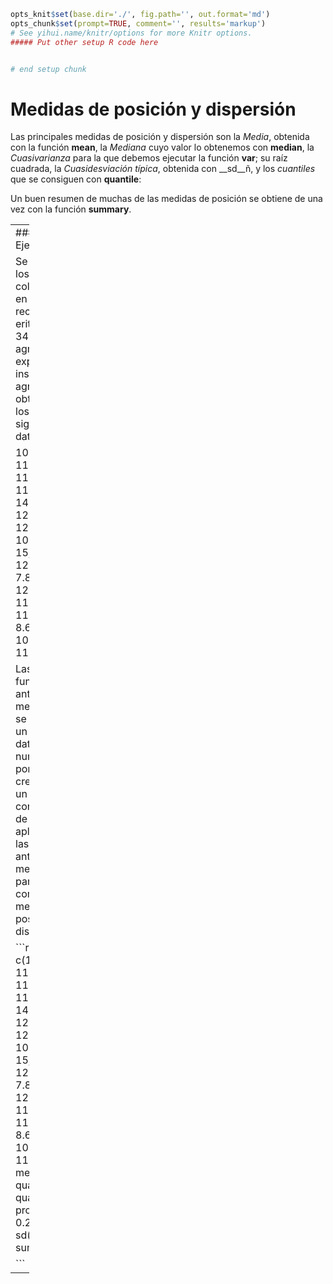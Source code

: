 ```r
opts_knit$set(base.dir='./', fig.path='', out.format='md')
opts_chunk$set(prompt=TRUE, comment='', results='markup')
# See yihui.name/knitr/options for more Knitr options.
##### Put other setup R code here


# end setup chunk
```
# Medidas de posición y dispersión

Las principales medidas de posición y dispersión son la _Media_, obtenida con la función __mean__, la _Mediana_ cuyo valor lo obtenemos con __median__, la _Cuasivarianza_ para la que debemos ejecutar la función __var__; su raíz cuadrada, la _Cuasidesviación típica_, obtenida con __sd__ñ, y los _cuantiles_ que se consiguen con __quantile__:

Un buen resumen de muchas de las medidas de posición se obtiene de una vez con la función __summary__.

---
#### Ejemplo 2.2

Se midieron los niveles de colinesterasa en un recuento de eritrocitos de 34 agricultores expuestos a insecticidas agrícolas, obteniéndose los siguientes datos:

10.6, 12.5, 11.1, 9.2, 11.5, 9.9, 11.9, 11.6, 14.9, 12.5, 12.5, 12.5, 12.3, 12.2, 10.8, 16.5, 15, 10.3, 12.4, 9.1, 7.8, 11.3, 12.3, 9.7, 12, 11.8, 12.7, 11.4, 9.3, 8.6, 8.5, 10.1, 12.4, 11.1, 10.2

Las funciones antes mencionadas se aplican a un vector de datos numéricos, por lo que crearemos un vector con los datos de arriba y aplicaremos las funciones antes mencionadas para computar las medidas de posición y dispersión:

```r
x <- c(10.6, 12.5, 11.1, 9.2, 11.5, 9.9, 11.9, 11.6, 
       14.9, 12.5, 12.5, 12.5, 12.3, 12.2, 10.8, 16.5, 
       15, 10.3, 12.4, 9.1, 7.8, 11.3, 12.3, 9.7, 12, 
       11.8, 12.7, 11.4, 9.3, 8.6, 8.5, 10.1, 12.4, 11.1, 
       10.2)
mean(x)
quantile(x)
quantile(x, probs = 0.25)
var(x)
sd(x)
summary(x)

```
---
